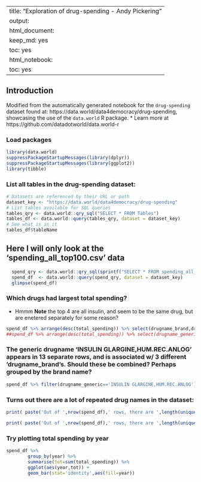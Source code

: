 
---
title: "Exploration of drug-spending - Andy Pickering"
output: 
  html_document: 
    keep_md: yes
    toc: yes
  html_notebook: 
    toc: yes
---


## Introduction

Modified from the automatically generated notebook for the `drug-spending` dataset found at: 
https://data.world/data4democracy/drug-spending, showcasing the use of the `data.world` R package. * Learn more at https://github.com/datadotworld/data.world-r


### Load packages
```r
library(data.world)
suppressPackageStartupMessages(library(dplyr))
suppressPackageStartupMessages(library(ggplot2))
library(tibble)
```


### List all tables in the **drug-spending** dataset:
```r
# Datasets are referenced by their URL or path
dataset_key <- "https://data.world/data4democracy/drug-spending"
# List tables available for SQL queries
tables_qry <- data.world::qry_sql("SELECT * FROM Tables")
tables_df <- data.world::query(tables_qry, dataset = dataset_key)
# See what is in it
tables_df$tableName
```



## Here I will only look at the 'spending_all_top100.csv' data
```r
  spend_qry <- data.world::qry_sql(sprintf("SELECT * FROM spending_all_top100"))
  spend_df  <- data.world::query(spend_qry, dataset = dataset_key)
  glimpse(spend_df)
```


### Which drugs had largest total spending? 
- Hmmm **Note** the top 4 are all insulin, and seem to be the same drug, but are enetered separately for some reason?

```r
spend_df %>% arrange(desc(total_spending)) %>% select(drugname_brand,drugname_generic,total_spending) %>% head(20)
##spend_df %>% arrange(desc(total_spending)) %>% select(drugname_generic,total_spending) %>% top_n(5) %>%head ```
```

### The generic drugname 'INSULIN GLARGINE,HUM.REC.ANLOG' appears in 13 separate rows, and is associated w/ 3 different 'drugname_brand's. Should these be combined? Perhaps grouped by the brand name?

```r
spend_df %>% filter(drugname_generic=='INSULIN GLARGINE,HUM.REC.ANLOG') %>% head(20)
```


### Turns out there are a lot of repeated drug names in the dataset:

```r
print( paste('Out of ',nrow(spend_df),' rows, there are ',length(unique(spend_df$drugname_generic)),' unique generic names '))
```

```r
print( paste('Out of ',nrow(spend_df),' rows, there are ',length(unique(spend_df$drugname_brand)),' unique brand names '))
```


### Try plotting total spending by year
```r
spend_df %>%
        group_by(year) %>%
        summarise(tot=sum(total_spending)) %>%
        ggplot(aes(year,tot)) +
        geom_bar(stat='identity',aes(fill=year))
```


